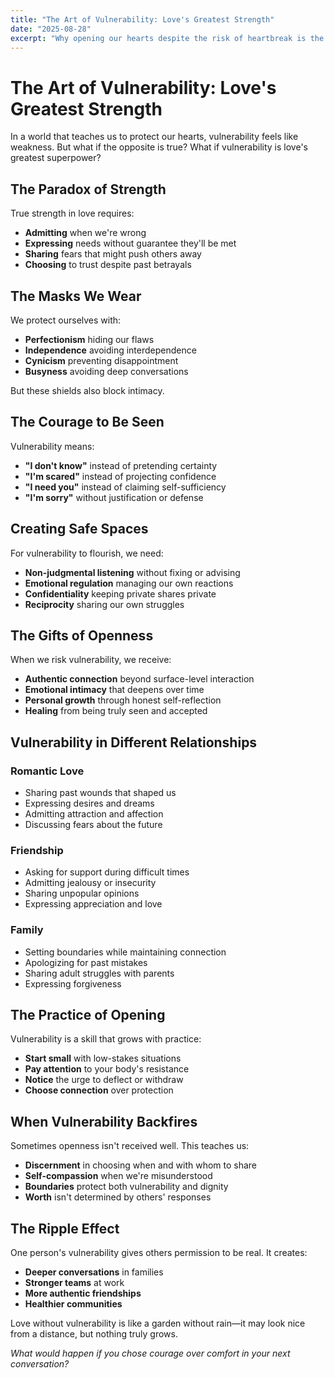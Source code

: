 ```yaml
---
title: "The Art of Vulnerability: Love's Greatest Strength"
date: "2025-08-28"
excerpt: "Why opening our hearts despite the risk of heartbreak is the most courageous act of love—and the path to deeper connection."
---
```


# The Art of Vulnerability: Love's Greatest Strength

In a world that teaches us to protect our hearts, vulnerability feels like weakness. But what if the opposite is true? What if vulnerability is love's greatest superpower?

## The Paradox of Strength

True strength in love requires:
- **Admitting** when we're wrong
- **Expressing** needs without guarantee they'll be met
- **Sharing** fears that might push others away
- **Choosing** to trust despite past betrayals

## The Masks We Wear

We protect ourselves with:
- **Perfectionism** hiding our flaws
- **Independence** avoiding interdependence
- **Cynicism** preventing disappointment
- **Busyness** avoiding deep conversations

But these shields also block intimacy.

## The Courage to Be Seen

Vulnerability means:
- **"I don't know"** instead of pretending certainty
- **"I'm scared"** instead of projecting confidence
- **"I need you"** instead of claiming self-sufficiency
- **"I'm sorry"** without justification or defense

## Creating Safe Spaces

For vulnerability to flourish, we need:
- **Non-judgmental listening** without fixing or advising
- **Emotional regulation** managing our own reactions
- **Confidentiality** keeping private shares private
- **Reciprocity** sharing our own struggles

## The Gifts of Openness

When we risk vulnerability, we receive:
- **Authentic connection** beyond surface-level interaction
- **Emotional intimacy** that deepens over time
- **Personal growth** through honest self-reflection
- **Healing** from being truly seen and accepted

## Vulnerability in Different Relationships

### Romantic Love
- Sharing past wounds that shaped us
- Expressing desires and dreams
- Admitting attraction and affection
- Discussing fears about the future

### Friendship
- Asking for support during difficult times
- Admitting jealousy or insecurity
- Sharing unpopular opinions
- Expressing appreciation and love

### Family
- Setting boundaries while maintaining connection
- Apologizing for past mistakes
- Sharing adult struggles with parents
- Expressing forgiveness

## The Practice of Opening

Vulnerability is a skill that grows with practice:
- **Start small** with low-stakes situations
- **Pay attention** to your body's resistance
- **Notice** the urge to deflect or withdraw
- **Choose connection** over protection

## When Vulnerability Backfires

Sometimes openness isn't received well. This teaches us:
- **Discernment** in choosing when and with whom to share
- **Self-compassion** when we're misunderstood
- **Boundaries** protect both vulnerability and dignity
- **Worth** isn't determined by others' responses

## The Ripple Effect

One person's vulnerability gives others permission to be real. It creates:
- **Deeper conversations** in families
- **Stronger teams** at work
- **More authentic friendships**
- **Healthier communities**

Love without vulnerability is like a garden without rain—it may look nice from a distance, but nothing truly grows.

*What would happen if you chose courage over comfort in your next conversation?*
